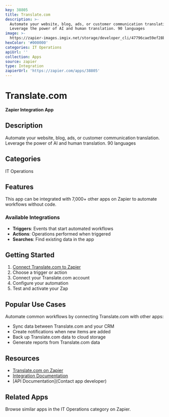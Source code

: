 ```yaml
---
key: 38805
title: Translate.com
description: >-
  Automate your website, blog, ads, or customer communication translation.
  Leverage the power of AI and human translation. 90 languages
image: >-
  https://zapier-images.imgix.net/storage/developer_cli/47796cae59ef28b360593cf68cd0887d_3.png?auto=format%2Ccompress&ixlib=python-3.0.0&q=50
hexColor: '#000000'
categories: IT Operations
apiUrl: ''
collection: Apps
source: zapier
type: Integration
zapierUrl: 'https://zapier.com/apps/38805'
---
```

# Translate.com

**Zapier Integration App**

## Description

Automate your website, blog, ads, or customer communication translation. Leverage the power of AI and human translation. 90 languages

## Categories

IT Operations

## Features

This app can be integrated with 7,000+ other apps on Zapier to automate workflows without code.

### Available Integrations

- **Triggers**: Events that start automated workflows
- **Actions**: Operations performed when triggered
- **Searches**: Find existing data in the app

## Getting Started

1. [Connect Translate.com to Zapier](https://zapier.com/apps/38805)
2. Choose a trigger or action
3. Connect your Translate.com account
4. Configure your automation
5. Test and activate your Zap

## Popular Use Cases

Automate common workflows by connecting Translate.com with other apps:

- Sync data between Translate.com and your CRM
- Create notifications when new items are added
- Back up Translate.com data to cloud storage
- Generate reports from Translate.com data

## Resources

- [Translate.com on Zapier](https://zapier.com/apps/38805)
- [Integration Documentation](https://zapier.com/apps/38805/integrations)
- [API Documentation](Contact app developer)

## Related Apps

Browse similar apps in the IT Operations category on Zapier.
